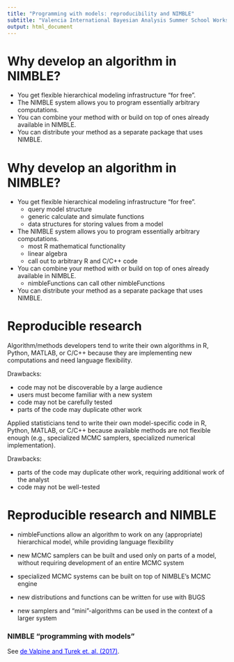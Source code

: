 ```yaml
---
title: "Programming with models: reproducibility and NIMBLE"
subtitle: "Valencia International Bayesian Analysis Summer School Workshop"
output: html_document
---
```



# Why develop an algorithm in NIMBLE?

 - You get flexible hierarchical modeling infrastructure "for free".
 - The NIMBLE system allows you to program essentially arbitrary computations.
 - You can combine your method with or build on top of ones already available in NIMBLE.
 - You can distribute your method as a separate package that uses NIMBLE.




# Why develop an algorithm in NIMBLE?

 - You get flexible hierarchical modeling infrastructure "for free".
    - query model structure
    - generic calculate and simulate functions
    - data structures for storing values from a model
 - The NIMBLE system allows you to program essentially arbitrary computations.
    - most R mathematical functionality
    - linear algebra
    - call out to arbitrary R and C/C++ code
 - You can combine your method with or build on top of ones already available in NIMBLE.
    - nimbleFunctions can call other nimbleFunctions
 - You can distribute your method as a separate package that uses NIMBLE.

# Reproducible research

Algorithm/methods developers tend to write their own algorithms in R, Python, MATLAB, or C/C++ because they are implementing new computations and need language flexibility.

Drawbacks:

 - code may not be discoverable by a large audience
 - users must become familiar with a new system
 - code may not be carefully tested
 - parts of the code may duplicate other work

Applied statisticians tend to write their own model-specific code in R, Python, MATLAB, or C/C++ because available methods are not flexible enough (e.g., specialized MCMC samplers, specialized numerical implementation).

Drawbacks:

 - parts of the code may duplicate other work, requiring additional work of the analyst
 - code may not be well-tested

# Reproducible research and NIMBLE

 - nimbleFunctions allow an algorithm to work on any (appropriate) hierarchical model, while providing language flexibility
 - new MCMC samplers can be built and used only on parts of a model, without requiring development of an entire MCMC system
 - specialized MCMC systems can be built on top of NIMBLE's MCMC engine

 - new distributions and functions can be written for use with BUGS
 - new samplers and "mini"-algorithms can be used in the context of a larger system


### NIMBLE "programming with models"

See <a href="https://amstat.tandfonline.com/eprint/6vE8RwXmBRRrUvvhSU8e/full#.XS9VGJNKjKo" target="_blank" style="color: blue">de Valpine and Turek et. al. (2017)</a>.
